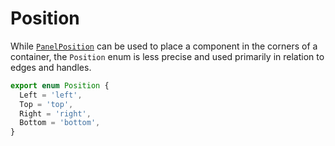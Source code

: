 # Position

While [`PanelPosition`](/api-reference/types/panel-position) can be used to place a component in the corners of a container, the `Position` enum is less precise and used primarily in relation to edges and handles.

```ts
export enum Position {
  Left = 'left',
  Top = 'top',
  Right = 'right',
  Bottom = 'bottom',
}
```
